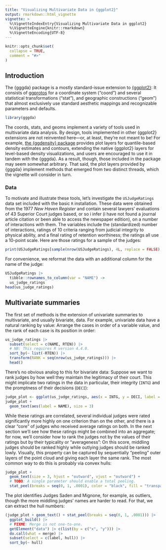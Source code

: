 ```yaml
---
title: "Visualizing Multivariate Data in {ggplot2}"
output: rmarkdown::html_vignette
vignette: >
  %\VignetteIndexEntry{Visualizing Multivariate Data in ggplot2}
  %\VignetteEngine{knitr::rmarkdown}
  %\VignetteEncoding{UTF-8}
---
```


```r
knitr::opts_chunk$set(
  collapse = TRUE,
  comment = "#>"
)
```

## Introduction

The {gggda} package is a mostly standard-issue extension to [{ggplot2}](https://github.com/tidyverse/ggplot2): It consists of [ggprotos](https://ggplot2.tidyverse.org/reference/ggplot2-ggproto.html) for a coordinate system ("coord") and several statistical transformations ("stat"), and geographic constructions ("geom") that almost exclusively use standard aesthetic mappings and recognizable parameters and defaults.

```r
library(gggda)
```

The coords, stats, and geoms implement a variety of tools used in multivariate data analysis.
By design, tools implemented in other {ggplot2} extensions are not reinvented here---or, at least, they're not meant to be! For example, [the {ggdensity} package](https://github.com/jamesotto852/ggdensity) provides plot layers for quantile-based density estimates and contours, extending the native {ggplot2} layers for level-based density visualizations, and users are encouraged to use it in tandem with the {gggda}. As a result, though, those included in the package may seem somewhat arbitrary.
That said, the plot layers provided by {gggda} implement methods that emerged from two distinct threads, which the vignette will consider in turn.

### Data

To motivate and illustrate these tools, let's investigate the `USJudgeRatings` data set included with the basic `R` installation. These data were obtained from the 1977 _New Haven Register_ and contain several lawyers' evaluations of 43 Superior Court judges based, or so i infer (i have not found a journal article citation or been able to access the newspaper edition), on a number of interactions with them. The variables include the (standardized) number of interactions, ratings of 10 criteria ranging from judicial integrity to physical ability, and a final rating of retention worthiness; the ratings all use a 10-point scale. Here are those ratings for a sample of the judges:

```r
print(USJudgeRatings[sample(nrow(USJudgeRatings), 4L, replace = FALSE), ])
```

For convenience, we reformat the data with an additional column for the name of the judge:

```r
USJudgeRatings |> 
  tibble::rownames_to_column(var = "NAME") ->
  us_judge_ratings
head(us_judge_ratings)
```

## Multivariate summaries

The first set of methods is the extension of univariate summaries to multivariate, and usually bivariate, data.
For example, univariate data have a natural ranking by value: Arrange the cases in order of a variable value, and the rank of each case is its position in order:

```r
us_judge_ratings |> 
  subset(select = c(NAME, RTEN)) |> 
  # NB: This requires R version 4.4.0.
  sort_by(~ list(-RTEN)) |> 
  transform(RANK = seq(nrow(us_judge_ratings))) |> 
  head()
```

There's no obvious analog to this for bivariate data:
Suppose we want to rank judges by how well they maintain the legitimacy of their court. This might implicate two ratings in the data in particular, their integrity (`INTG`) and the promptness of their decisions (`DECI`):

```r
judge_plot <- ggplot(us_judge_ratings, aes(x = INTG, y = DECI, label = NAME))
judge_plot +
  geom_text(aes(label = NAME), size = 3)
```

While these ratings are correlated, several individual judges were rated significantly more highly on one criterion than on the other, and there is a clear "core" of judges who received average ratings on both.
In the next section we'll see how these ratings might be combined into an aggregate; for now, we'll consider how to rank the judges not by the values of their ratings but by their typicality or "averageness": On this score, middling judges should be ranked highly while outlying judges should be ranked lowly.
Visually, this property can be captured by sequentially "peeling" outer layers of the point cloud and giving each layer the same rank. The most common way to do this is probably via convex hulls:

```r
judge_plot +
  geom_text(size = 3, hjust = "outward", vjust = "outward") +
  # TODO: A single parameter should enable a total peeling.
  stat_peel(breaks = seq(0, 1, .0001), color = "black", fill = "transparent")
```

The plot identifies Judges Saden and Mignone, for example, as outliers, though the more middling judges' names are harder to read. For that, we can extract the hull numbers:

```r
(judge_plot + geom_text() + stat_peel(breaks = seq(0, 1, .0001))) |> 
  ggplot_build() |> 
  # FIXME: Merge is not one-to-one.
  getElement("data") |> c(list(by = c("x", "y"))) |> 
  do.call(what = merge) |> 
  subset(select = c(label, hull)) |> 
  sort_by(~ hull)
```
